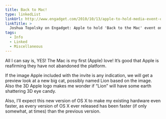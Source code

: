 ```yaml
---
title: Back to Mac!
type: linkedList
linkUrl: http://www.engadget.com/2010/10/13/apple-to-hold-media-event-october-20th-well-be-there-live
linkTitle: >
  Joshua Topolsky on Engadget: Apple to hold 'Back to the Mac' event on October 20th, we'll be there live!
tags:
  - Info
  - Linked
  - Miscellaneous
---
```


All I can say is, YES! The Mac is my first (Apple) love! It’s good that Apple is reafirming they have not abandoned the platform.

If the image Apple included with the invite is any indication, we will get a preview look at a new big cat, possibly named Lion based on the image. Also the 3D Apple logo makes me wonder if “Lion” will have some earth shattering 3D eye candy.

Also, I’ll expect this new version of OS X to make my existing hardware even faster, as every version of OS X ever released has been faster (if only somewhat, at times) than the previous version.
